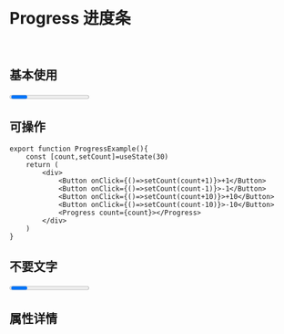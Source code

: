 


<Meta title='REACTION |Progress 进度条' component={Progress} />

<br/>

# Progress 进度条
<br/>

## 基本使用


<Preview>
    <Story name='progress'>
        <Progress count={22}></Progress>
    </Story>
</Preview>

## 可操作

```tsx
export function ProgressExample(){
    const [count,setCount]=useState(30)
    return (
        <div>
            <Button onClick={()=>setCount(count+1)}>+1</Button>
            <Button onClick={()=>setCount(count-1)}>-1</Button>
            <Button onClick={()=>setCount(count+10)}>+10</Button>
            <Button onClick={()=>setCount(count-10)}>-10</Button>
            <Progress count={count}></Progress>
        </div>
    )
}
```

<Preview>
    <Story name='progress dynamic'>
        <ProgressExample count={22}></ProgressExample>
    </Story>
</Preview>

## 不要文字


<Preview>
    <Story name='progress notext'>
        <Progress count={99} countNumber={false}></Progress>
    </Story>
</Preview>


## 属性详情

<Props of={Progress} />